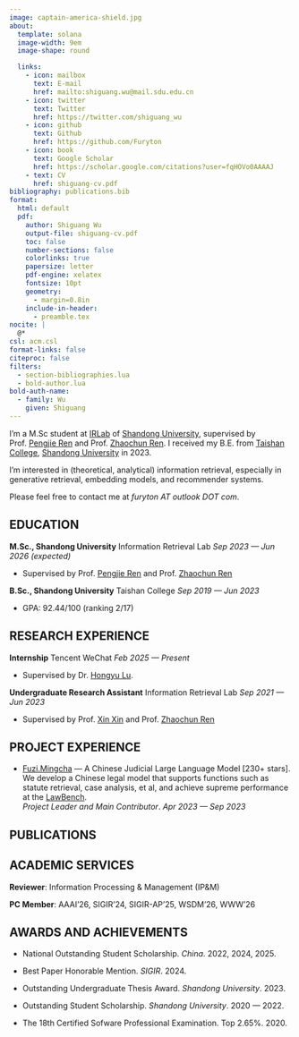 ```yaml
---
image: captain-america-shield.jpg
about:
  template: solana
  image-width: 9em
  image-shape: round

  links:
    - icon: mailbox
      text: E-mail
      href: mailto:shiguang.wu@mail.sdu.edu.cn
    - icon: twitter
      text: Twitter
      href: https://twitter.com/shiguang_wu
    - icon: github
      text: Github
      href: https://github.com/Furyton
    - icon: book
      text: Google Scholar
      href: https://scholar.google.com/citations?user=fqHOVo0AAAAJ
    - text: CV
      href: shiguang-cv.pdf
bibliography: publications.bib
format:
  html: default
  pdf:
    author: Shiguang Wu
    output-file: shiguang-cv.pdf
    toc: false
    number-sections: false
    colorlinks: true
    papersize: letter
    pdf-engine: xelatex
    fontsize: 10pt
    geometry:
      - margin=0.8in
    include-in-header:
      - preamble.tex
nocite: |
  @*
csl: acm.csl
format-links: false
citeproc: false
filters:
  - section-bibliographies.lua
  - bold-author.lua
bold-auth-name:
  - family: Wu
    given: Shiguang
---
```


::: {.content-visible when-format="pdf"}

\begin{center}
\LARGE\textbf{Shiguang Wu}

\normalsize N3 Building, Shandong University, 72 Binhai Highway, Qingdao, Shandong Province, China

\normalsize +86 177-0544-8803 |
\href{mailto:shiguang.wu@mail.sdu.edu.cn}{shiguang.wu@mail.sdu.edu.cn} |
\href{https://scholar.google.com/citations?user=fqHOVo0AAAAJ}{Google Scholar} | 
\href{https://github.com/Furyton}{GitHub} | 
\href{https://furyton.github.io}{Webpage}

\end{center}
:::

::: {.content-visible when-format="html"}
I'm a M.Sc student at [IRLab](https://ir.sdu.edu.cn/index_en.htm) of [Shandong University](https://www.en.sdu.edu.cn/), supervised by Prof. [Pengjie Ren](https://pengjieren.github.io/) and Prof. [Zhaochun Ren](https://renzhaochun.github.io/).
I received my B.E. from [Taishan College](https://www.tsxt.sdu.edu.), [Shandong University](https://www.en.sdu.edu.cn/) in 2023.

I'm interested in (theoretical, analytical) information retrieval, especially in generative retrieval, embedding models, and recommender systems.

Please feel free to contact me at _furyton AT outlook DOT com_.

:::

## EDUCATION

**M.Sc., Shandong University** Information Retrieval Lab [*Sep 2023 --- Jun 2026 (expected)*]{.cvdate}

- Supervised by Prof. [Pengjie Ren](https://pengjieren.github.io/) and Prof. [Zhaochun Ren](https://renzhaochun.github.io/)

**B.Sc., Shandong University** Taishan College [*Sep 2019 --- Jun 2023*]{.cvdate}

- GPA: 92.44/100 (ranking 2/17)

## RESEARCH EXPERIENCE

**Internship** Tencent WeChat [*Feb 2025 --- Present*]{.cvdate}

- Supervised by Dr. [Hongyu Lu](https://luhongyu.github.io/).

**Undergraduate Research Assistant** Information Retrieval Lab [*Sep 2021 --- Jun 2023*]{.cvdate}

- Supervised by Prof. [Xin Xin](https://pengjieren.github.io/) and Prof. [Zhaochun Ren](https://renzhaochun.github.io/)


::: {.content-visible when-format="html"}
## PROJECT EXPERIENCE

- [Fuzi.Mingcha](https://github.com/irlab-sdu/fuzi.mingcha) --- A Chinese Judicial Large Language Model [230+ stars].  
We develop a Chinese legal model that supports functions such as statute retrieval, case analysis, et al, and achieve supreme performance at the [LawBench](https://github.com/open-compass/LawBench).  
*Project Leader and Main Contributor*. [*Apr 2023 --- Sep 2023*]{.cvdate}
:::


## PUBLICATIONS

::: {#refs}
:::


## ACADEMIC SERVICES

**Reviewer**: Information Processing & Management (IP&M)

**PC Member**: AAAI'26, SIGIR'24, SIGIR-AP'25, WSDM'26, WWW'26

<!-- **Resources**: [Awesome Transformers LM Analytics](https://github.com/Furyton/awesome-transformers-LM-analytics) focusing on the theoretical analysis of language models. -->

## AWARDS AND ACHIEVEMENTS

- National Outstanding Student Scholarship. *China*. 2022, 2024, 2025.

- Best Paper Honorable Mention. *SIGIR*. 2024.

- Outstanding Undergraduate Thesis Award. *Shandong University*. 2023.

- Outstanding Student Scholarship. *Shandong University*. 2020 --- 2022.

<!-- - Mathematical Contest in Modeling. Second Prize. 2021. -->

- The 18th Certified Sofware Professional Examination. Top 2.65\%. 2020.
